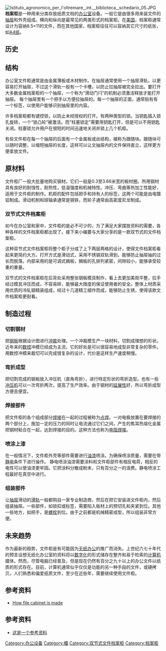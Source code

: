 [[File:Istituto_agronomico_per_l'oltremare,_int.,_biblioteca,_schedario_05.JPG|right]]
'''档案柜'''是一种用来分类存放纸质文档的[[办公室|办公室]]设备。一般它是由很多用来装文件的[[抽屉|抽屉]]和外壳组成。横向和纵向是最常见的两类形式的档案柜。在[[美国|美国]]，档案柜通常设计为容纳8.5×11的文件，而在其他国家，档案柜往往可以容纳其它尺寸的纸张，如[[A4纸|A4纸]]。

==历史==


==结构==

办公室文件柜通常是由金属薄板或木材制作。在抽屉通常使用一个抽屉滑轨，以更容易打开抽屉，不过这个滑轨一般有一个卡槽，以防止拉抽屉被完全拉出。要打开大多数金属档案柜的一个抽屉，一个称为“滑动门闩”的机制必须激活释放才能打开抽屉。 每个抽屉里有一个把手以方便拉抽屉的。每一个抽屉的正面，通常贴有有一个标签，以使用户能够识别抽屉里的内容。 

许多档案柜都有键控锁，以防止未经授权的打开。有两种类型的锁。当钥匙插入锁孔旋转，一个“锁凸轮”被激活。而“柱塞锁定”需要用钥匙打开，但是可以不用钥匙关闭。柱塞锁允许用户在很短的时间迅速地关闭并锁上几个机柜。 

有些文件柜在每一个抽屉的后面有一个金属板或丝结构，被称为跟随块。跟随块可以随时调整，以缩短抽屉的长度，这样可以让文抽屉内的文件保持直立，这样更方便拿放文件。


==原材料==
文件柜厂一般大批量地购买钢材。它们一般是0.3至3.66米宽的板材圈。所用钢材具有良好的耐蚀性，耐热性，低温强度和机械特性。冲压、弯曲等热加工性能好，适用于文件柜的制作。机柜的配件包括把手和持有人的标签，这两个可能是由电镀铝制成。滑动机制和球轴承通常是钢铁，而轮子通常由高密度尼龙制成。
=== 双节式文件档案柜 ===
如今在办公室和家中，文件柜的是必不可少的，为了满足大家摆放资料的需要，各种各样的文件档案柜都出现了。接下来小编要与大家分享的是一款双节式的文件档案柜。 

这种双节式文件档案柜将整个柜子分成了上下两层两格的设计，使得文件档案柜看起来更简约大方。打开方式是滑动式，采用不锈钢双轨滑到，能够防止抽屉抽的过长而脱落。内部采用的是可调式搁板，搁板的孔排列紧密，间隙较小，能够承受较重的重量。 

双节式的文件档案柜在后背处采用整张钢板模具制作，看上去更加美观平整，拉手经过模具冲压而成，不容易碎，能够最大限度的保证使用者的安全。整体上材质采用优质的冷轧钢精装组成，经过十几道精工细作而成，能够防止生锈，使得该款文件档案柜更耐看。

==制造过程==

===切割钢材===
把[[钢板|钢板]]根据设计图进行[[冲裁|冲裁]]处理。一个冲裁模生产一块材料，切割成理想的形状。近年来的[[数控|数控]]冲模已经成为主流，它的好处是可以很容易地成型非常复杂的零件。用数控冲模来裁切可以完成很复杂的设计，代价是这样生产速度稍慢。
===弯折成型===
把切割完成的钢板放入冲压机（直角弯折），进行特定形状的弯折造型。也有一些[[冲压机|冲压机]]可以一次弯折两次，提高了生产效率。由于钢材的[[延展性|延展性]]好，所以弯折成型方便且便宜。
===焊接部件===
把文件柜的各个组成部分[[焊接|焊接]]在一起的过程被称为[[点焊|点焊]]。一对电极放置在要焊接的两个部分上，施加一定的压力的同时让电流通过它们之间，产生的焦耳热熔化金属把钢材粘合在一起，达到焊接的目的。这种方法也称为[[电阻焊接|电阻焊接]]。
===喷涂上漆===
在一般情况下，文件柜外壳等部件需要进行[[油漆|油漆]]喷涂。为确保喷涂质量，需要在带[[静电|静电]]条件下进行操作。
静电喷涂油漆需要涂料和文件柜部件有相反电荷，相反的电性可以使油漆更牢固。它把涂料分散成粉末，只有百分之一的浪费。静电喷涂工程最好在真空中进行。
===组装部件===
让[[抽屉|抽屉]]滑动的[[滑轨|滑轨]]一般都购自一家专业制造商，然后在把它安装进文件柜内，然后组装抽屉。一些部件，如锁扣或标签，需要陷入板材上的预切孔和夹紧到位。其他一些地方，如把手，是[[螺栓|螺栓]]到位。由于之前都是机械精密成型，所以组装非常方便。

==未来趋势==
作为最新的趋势，文件柜是有可能因为[[无纸办公|无纸办公]]的推广而消失。上世纪六七十年代的预言设想无纸化办公室的资料将以[[数字化|数字化]]的形式储存在整齐和易于检索的[[计算机|计算机]]媒体。然而，尽管电脑已经普及，但是现在仍然有百分之九十以上的办公文件以纸质的形式存在。目前，计算机通常似乎仅仅是功能的另一种手段的文件，或硬拷贝。人们熟悉和偏爱纸质文件，至少在近些年，需要继续使用文件柜。 

==参考资料==
{{Commonscat|Filing cabinets}}
*[http://www.madehow.com/Volume-1/File-Cabinet.html How file cabinet is made ] {{Wayback|url=http://www.madehow.com/Volume-1/File-Cabinet.html |date=20090622062452 }}

[[Category:办公设备|Category:办公设备]]
[[Category:櫃|Category:櫃]]
==参考资料==
{{Commonscat|Filing cabinets}}
*[https://web.archive.org/web/20180429201917/http://www.zhending365.net/ 这是一个参考资料]

[[Category:双节式文件档案柜|Category:双节式文件档案柜]]
[[Category:档案柜|Category:档案柜]]